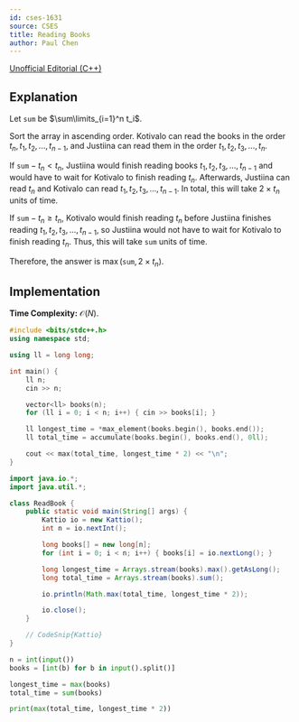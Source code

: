 ```yaml
---
id: cses-1631
source: CSES
title: Reading Books
author: Paul Chen
---
```


[Unofficial Editorial (C++)](https://codeforces.com/blog/entry/83295)

## Explanation

Let $\texttt{sum}$ be $\sum\limits_{i=1}^n t_i$.

Sort the array in ascending order. Kotivalo can read the books in the order $t_n, t_1, t_2, ..., t_{n-1}$, and Justiina can read them in the order $t_1, t_2, t_3, ..., t_n$.

If $\texttt{sum} - t_n < t_n$, Justiina would finish reading books $t_1, t_2, t_3, ..., t_{n-1}$ and would have to wait for Kotivalo to finish reading $t_n$. Afterwards, Justiina can read $t_n$ and Kotivalo can read $t_1, t_2, t_3, ..., t_{n-1}$. In total, this will take $2 \times t_n$ units of time.

If $\texttt{sum} - t_n \ge t_n$, Kotivalo would finish reading $t_n$ before Justiina finishes reading $t_1, t_2, t_3, ..., t_{n-1}$, so Justiina would not have to wait for Kotivalo to finish reading $t_n$. Thus, this will take $\texttt{sum}$ units of time.

Therefore, the answer is $\max(\texttt{sum}, 2 \times t_n)$.

## Implementation

**Time Complexity:** $\mathcal O(N)$.
<LanguageSection>
<CPPSection>

```cpp
#include <bits/stdc++.h>
using namespace std;

using ll = long long;

int main() {
	ll n;
	cin >> n;

	vector<ll> books(n);
	for (ll i = 0; i < n; i++) { cin >> books[i]; }

	ll longest_time = *max_element(books.begin(), books.end());
	ll total_time = accumulate(books.begin(), books.end(), 0ll);

	cout << max(total_time, longest_time * 2) << "\n";
}
```
</CPPSection>
<JavaSection>

```java
import java.io.*;
import java.util.*;

class ReadBook {
	public static void main(String[] args) {
		Kattio io = new Kattio();
		int n = io.nextInt();

		long books[] = new long[n];
		for (int i = 0; i < n; i++) { books[i] = io.nextLong(); }

		long longest_time = Arrays.stream(books).max().getAsLong();
		long total_time = Arrays.stream(books).sum();

		io.println(Math.max(total_time, longest_time * 2));

		io.close();
	}

	// CodeSnip{Kattio}
}
```
</JavaSection>
<PySection>

```py
n = int(input())
books = [int(b) for b in input().split()]

longest_time = max(books)
total_time = sum(books)

print(max(total_time, longest_time * 2))
```

</PySection>
</LanguageSection>
